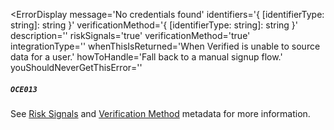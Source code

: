 
<ErrorDisplay 
  message='No credentials found' 
  identifiers='{ [identifierType: string]: string }'
  verificationMethod='{ [identifierType: string]: string }'
  description=''
  riskSignals='true'
  verificationMethod='true'
  integrationType=''
  whenThisIsReturned='When Verified is unable to source data for a user.' 
  howToHandle='Fall back to a manual signup flow.'
  youShouldNeverGetThisError=''
>

##### `OCE013`

</ErrorDisplay>

See [Risk Signals](/v2.0/data#risk-signals) and [Verification Method](/reference/data/outputs#metadata) metadata for more information.
